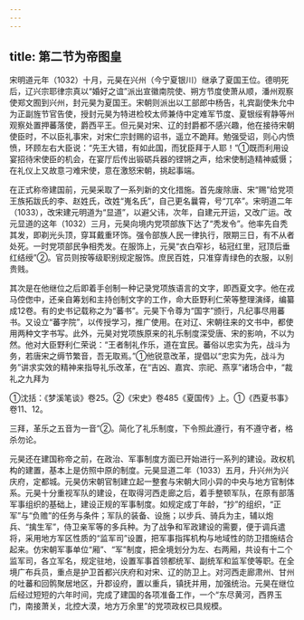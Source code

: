 ```yaml
---
---
---
```

title: 第二节为帝图皇
---



宋明道元年（1032）十月，元昊在兴州（今宁夏银川）继承了夏国王位。德明死后，辽兴宗耶律宗真以“婚好之谊”派出宣徽南院使、朔方节度使萧从顺，潘州观察使郑文囿到兴州，封元昊为夏国王。宋朝则派出以工部郎中杨告，礼宾副使朱允中为正副旌节官告使，授封元昊为特进检校太师兼侍中定难军节度、夏银绥宥静等州观察处置押蕃落使，爵西平王。但元昊对宋、辽的封爵都不感兴趣，他在接待宋朝使臣时，不以臣礼事宋，对宋仁宗封赐的诏书，遥立不跪拜。勉强受诏，则心内愤愤，环顾左右大臣说：“先王大错，有如此国，而犹臣拜于人耶！”①既而利用设宴招待宋使臣的机会，在宴厅后传出锻砺兵器的铿锵之声，给宋使制造精神威慑；在礼仪上又故意刁难宋使，意在激怒宋朝，挑起事端。

在正式称帝建国前，元昊采取了一系列新的文化措施。首先废除唐、宋“赐”给党项王族拓跋氏的李、赵姓氏，改姓“嵬名氏”，自己更名曩霄，号“兀卒”。宋明道二年（1033），改宋建元明道为“显道”，以避父讳，次年，自建元开运，又改广运。改元显道的这年（1032）三月，元昊向境内党项部族下达了“秃发令”。他率先自秃其发，即剃光头顶，穿耳戴重环饰。强令部族人民一律执行，限期三日，有不从者处死。一时党项部民争相秃发。在服饰上，元昊“衣白窄衫，毡冠红里，冠顶后垂红结绶”②。官员则按等级职别规定服饰。庶民百姓，只准穿青绿色的衣服，以别贵贱。

其次是在他继位之后即着手创制一种记录党项族语言的文字，即西夏文字。他在戎马倥偬中，还亲自筹划和主持创制文字的工作，命大臣野利仁荣等整理演绎，编纂成12卷。有的史书记载称之为“蕃书”。元昊下令尊为“国字”颁行，凡纪事尽用蕃书。又设立“蕃字院”，以传授学习，推广使用。在对辽、宋朝往来的文书中，都使用两种文字书写。此外，元昊对党项族原来的礼乐制度深受唐、宋的影响，不以为然。他对大臣野利仁荣说：“王者制礼作乐，道在宜民。蕃俗以忠实为先，战斗为务，若唐宋之缛节繁音，吾无取焉。”①他锐意改革，提倡以“忠实为先，战斗为务”讲求实效的精神来指导礼乐改革，在“吉凶、嘉宾、宗祀、燕享”诸场合中，“裁礼之九拜为

①沈括：《梦溪笔谈》卷25。②《宋史》卷485《夏国传》上。①《西夏书事》卷11、12。

三拜，革乐之五音为一音”②。简化了礼乐制度，下令照此遵行，有不遵守者，格杀勿论。

元昊还在建国称帝之前，在政治、军事制度方面已开始进行一系列的建设。政权机构的建置，基本上是仿照中原的制度。元昊显道二年（1033）五月，升兴州为兴庆府，定都城。元昊仿宋朝官制建立起一整套与宋朝大同小异的中央与地方官制体系。元昊十分重视军队的建设，在取得河西走廊之后，着手整顿军队，在原有部落军事组织的基础上，建设正规的军事制度。如规定成丁年龄，“抄”的组织，“正军”与“负赡”的任务与条件；军队的装备、设施；以步兵、骑兵为主，辅以炮兵、“擒生军”，侍卫亲军等的多兵种。为了战争和军政建设的需要，便于调兵遣将，采用地方军区性质的“监军司”设置，把军事指挥机构与地域性的防卫措施结合起来。仿宋朝军事单位“厢”、“军”制度，把全境划分为左、右两厢，共设有十二个监军司，各立军名，规定驻地，设置军事首领都统军、副统军和监军使等职。在全境广布兵员，重点是护卫首都兴庆府和对宋、辽的防卫上。对河西走廊肃州、甘州的吐蕃和回鹘聚居地区，升郡设府，置以重兵，镇抚并用，加强统治。元昊在继位后经过短短的六年时间，完成了建国的各项准备工作，一个“东尽黄河，西界玉门，南接萧关，北控大漠，地方万余里”的党项政权已具规模。